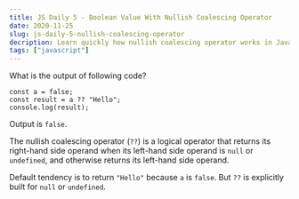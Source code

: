 ```yaml
---
title: JS Daily 5 - Boolean Value With Nullish Coalescing Operator
date: 2020-11-25
slug: js-daily-5-nullish-coalescing-operator
decription: Learn quickly how nullish coalescing operator works in JavaScript
tags: ["javascript"]
---
```



What is the output of following code?

```javascript{numberLines: true}
const a = false;
const result = a ?? "Hello";
console.log(result);
```

<Divider />

Output is `false`.

The nullish coalescing operator (`??`) is a logical operator that returns its right-hand side operand when its left-hand side operand is `null` or `undefined`, and otherwise returns its left-hand side operand.

Default tendency is to return `"Hello"` because `a` is `false`. But `??` is explicitly built for `null` or `undefined`.
